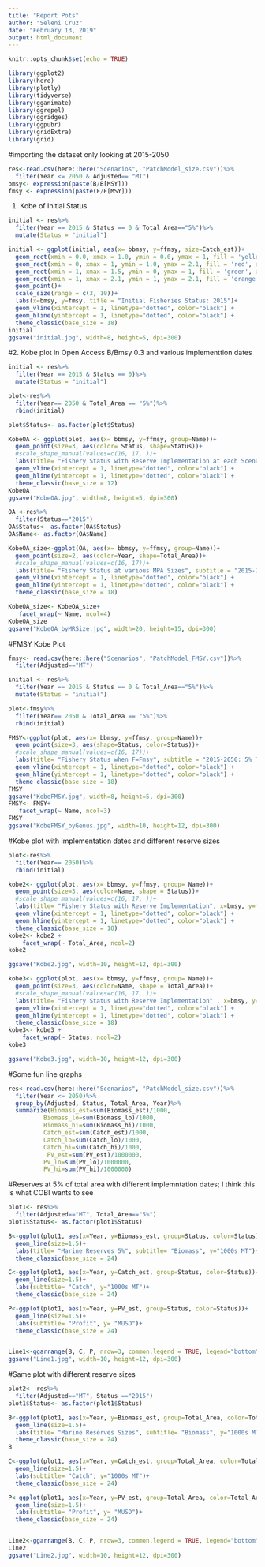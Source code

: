 ```yaml
---
title: "Report Pots"
author: "Seleni Cruz"
date: "February 13, 2019"
output: html_document
---
```


```r
knitr::opts_chunk$set(echo = TRUE)
```

```r
library(ggplot2)
library(here)
library(plotly)
library(tidyverse)
library(gganimate)
library(ggrepel)
library(ggridges)
library(ggpubr)
library(gridExtra)
library(grid)
```

#importing the dataset only looking at 2015-2050
```r
res<-read.csv(here::here("Scenarios", "PatchModel_size.csv"))%>%
  filter(Year <= 2050 & Adjusted== "MT")
bmsy<- expression(paste(B/B[MSY]))
fmsy <- expression(paste(F/F[MSY]))

```

1. Kobe of Initial Status 
```r
initial <- res%>%
  filter(Year == 2015 & Status == 0 & Total_Area=="5%")%>%
  mutate(Status = "initial")

initial <- ggplot(initial, aes(x= bbmsy, y=ffmsy, size=Catch_est))+
  geom_rect(xmin = 0.0, xmax = 1.0, ymin = 0.0, ymax = 1, fill = 'yellow', alpha = 0.1) +
  geom_rect(xmin = 0, xmax = 1, ymin = 1.0, ymax = 2.1, fill = 'red', alpha = 0.1) +
  geom_rect(xmin = 1, xmax = 1.5, ymin = 0, ymax = 1, fill = 'green', alpha = 0.1) +
  geom_rect(xmin = 1, xmax = 2.1, ymin = 1, ymax = 2.1, fill = 'orange', alpha = 0.1)+
  geom_point()+
  scale_size(range = c(3, 10))+
  labs(x=bmsy, y=fmsy, title = "Initial Fisheries Status: 2015")+
  geom_vline(xintercept = 1, linetype="dotted", color="black") +
  geom_hline(yintercept = 1, linetype="dotted", color="black") +
  theme_classic(base_size = 18)
initial
ggsave("initial.jpg", width=8, height=5, dpi=300)
```


#2. Kobe plot in Open Access B/Bmsy 0.3 and various implementtion dates 
```r
initial <- res%>%
  filter(Year == 2015 & Status == 0)%>%
  mutate(Status = "initial")

plot<-res%>%
  filter(Year== 2050 & Total_Area == "5%")%>%
  rbind(initial)

plot$Status<- as.factor(plot$Status)

KobeOA <- ggplot(plot, aes(x= bbmsy, y=ffmsy, group=Name))+
  geom_point(size=3, aes(color= Status, shape=Status))+
  #scale_shape_manual(values=c(16, 17, ))+
  labs(title= "Fishery Status with Reserve Implementation at each Scenario",subtitle = "5% of Total Area" , x="bmsy", y="fmsy")+
  geom_vline(xintercept = 1, linetype="dotted", color="black") +
  geom_hline(yintercept = 1, linetype="dotted", color="black") +
  theme_classic(base_size = 12)
KobeOA
ggsave("KobeOA.jpg", width=8, height=5, dpi=300)

OA <-res%>%
  filter(Status=="2015")
OA$Status<- as.factor(OA$Status)
OA$Name<- as.factor(OA$Name)

KobeOA_size<-ggplot(OA, aes(x= bbmsy, y=ffmsy, group=Name))+
  geom_point(size=2, aes(color=Year, shape=Total_Area))+
  #scale_shape_manual(values=c(16, 17))+
  labs(title= "Fishery Status at various MPA Sizes", subtitle = "2015-2050", x=bmsy, y=fmsy)+
  geom_vline(xintercept = 1, linetype="dotted", color="black") +
  geom_hline(yintercept = 1, linetype="dotted", color="black") +
  theme_classic(base_size = 18)

KobeOA_size<- KobeOA_size+
   facet_wrap(~ Name, ncol=4)
KobeOA_size
ggsave("KobeOA_byMRSize.jpg", width=20, height=15, dpi=300)

```

#FMSY Kobe Plot

```r
fmsy<- read.csv(here::here("Scenarios", "PatchModel_FMSY.csv"))%>%
  filter(Adjusted=="MT")

initial <- res%>%
  filter(Year == 2015 & Status == 0 & Total_Area=="5%")%>%
  mutate(Status = "initial")

plot<-fmsy%>%
  filter(Year== 2050 & Total_Area == "5%")%>%
  rbind(initial)

FMSY<-ggplot(plot, aes(x= bbmsy, y=ffmsy, group=Name))+
  geom_point(size=3, aes(shape=Status, color=Status))+
  #scale_shape_manual(values=c(16, 17))+
  labs(title= "Fishery Status when F=Fmsy", subtitle = "2015-2050: 5% Total Area", x="bmsy", y="fmsy")+
  geom_vline(xintercept = 1, linetype="dotted", color="black") +
  geom_hline(yintercept = 1, linetype="dotted", color="black") +
  theme_classic(base_size = 18)
FMSY
ggsave("KobeFMSY.jpg", width=8, height=5, dpi=300)
FMSY<- FMSY+
   facet_wrap(~ Name, ncol=3)
FMSY
ggsave("KobeFMSY_byGenus.jpg", width=10, height=12, dpi=300)
```

#Kobe plot with implementation dates and different reserve sizes 
```r
plot<-res%>%
  filter(Year== 2050)%>%
  rbind(initial)

kobe2<- ggplot(plot, aes(x= bbmsy, y=ffmsy, group= Name))+
  geom_point(size=3, aes(color=Name, shape = Status))+
  #scale_shape_manual(values=c(16, 17, ))+
  labs(title= "Fishery Status with Reserve Implementation", x=bmsy, y=fmsy)+
  geom_vline(xintercept = 1, linetype="dotted", color="black") +
  geom_hline(yintercept = 1, linetype="dotted", color="black") +
  theme_classic(base_size = 18)
kobe2<- kobe2 +
    facet_wrap(~ Total_Area, ncol=2)
kobe2

ggsave("Kobe2.jpg", width=10, height=12, dpi=300)

kobe3<- ggplot(plot, aes(x= bbmsy, y=ffmsy, group= Name))+
  geom_point(size=3, aes(color=Name, shape = Total_Area))+
  #scale_shape_manual(values=c(16, 17, ))+
  labs(title= "Fishery Status with Reserve Implementation" , x=bmsy, y=fmsy)+
  geom_vline(xintercept = 1, linetype="dotted", color="black") +
  geom_hline(yintercept = 1, linetype="dotted", color="black") +
  theme_classic(base_size = 18)
kobe3<- kobe3 +
    facet_wrap(~ Status, ncol=2)
kobe3

ggsave("Kobe3.jpg", width=10, height=12, dpi=300)


```

#Some fun line graphs 
```r
res<-read.csv(here::here("Scenarios", "PatchModel_size.csv"))%>%
  filter(Year <= 2050)%>%
  group_by(Adjusted, Status, Total_Area, Year)%>%
  summarize(Biomass_est=sum(Biomass_est)/1000, 
          Biomass_lo=sum(Biomass_lo)/1000, 
          Biomass_hi=sum(Biomass_hi)/1000,
          Catch_est=sum(Catch_est)/1000,
          Catch_lo=sum(Catch_lo)/1000, 
          Catch_hi=sum(Catch_hi)/1000, 
           PV_est=sum(PV_est)/1000000,
          PV_lo=sum(PV_lo)/1000000, 
          PV_hi=sum(PV_hi)/1000000)

```


#Reserves at 5% of total area with different implemntation dates; I think this is what COBI wants to see 

```r
plot1<- res%>%
  filter(Adjusted=="MT", Total_Area=="5%")
plot1$Status<- as.factor(plot1$Status)

B<-ggplot(plot1, aes(x=Year, y=Biomass_est, group=Status, color=Status))+
  geom_line(size=1.5)+
  labs(title= "Marine Reserves 5%", subtitle= "Biomass", y="1000s MT")+
  theme_classic(base_size = 24)

C<-ggplot(plot1, aes(x=Year, y=Catch_est, group=Status, color=Status))+
  geom_line(size=1.5)+
  labs(subtitle= "Catch", y="1000s MT")+
  theme_classic(base_size = 24)

P<-ggplot(plot1, aes(x=Year, y=PV_est, group=Status, color=Status))+
  geom_line(size=1.5)+
  labs(subtitle= "Profit", y= "MUSD")+
  theme_classic(base_size = 24)


Line1<-ggarrange(B, C, P, nrow=3, common.legend = TRUE, legend="bottom")
ggsave("Line1.jpg", width=10, height=12, dpi=300)
```


#Same plot with different reserve sizes 
```r
plot2<- res%>%
  filter(Adjusted=="MT", Status =="2015")
plot1$Status<- as.factor(plot1$Status)

B<-ggplot(plot1, aes(x=Year, y=Biomass_est, group=Total_Area, color=Total_Area))+
  geom_line(size=1.5)+
  labs(title= "Marine Reserves Sizes", subtitle= "Biomass", y="1000s MT")+
  theme_classic(base_size = 24)
B

C<-ggplot(plot1, aes(x=Year, y=Catch_est, group=Total_Area, color=Total_Area))+
  geom_line(size=1.5)+
  labs(subtitle= "Catch", y="1000s MT")+
  theme_classic(base_size = 24)

P<-ggplot(plot1, aes(x=Year, y=PV_est, group=Total_Area, color=Total_Area))+
  geom_line(size=1.5)+
  labs(subtitle= "Profit", y= "MUSD")+
  theme_classic(base_size = 24)


Line2<-ggarrange(B, C, P, nrow=3, common.legend = TRUE, legend="bottom")
Line2
ggsave("Line2.jpg", width=10, height=12, dpi=300)
```



